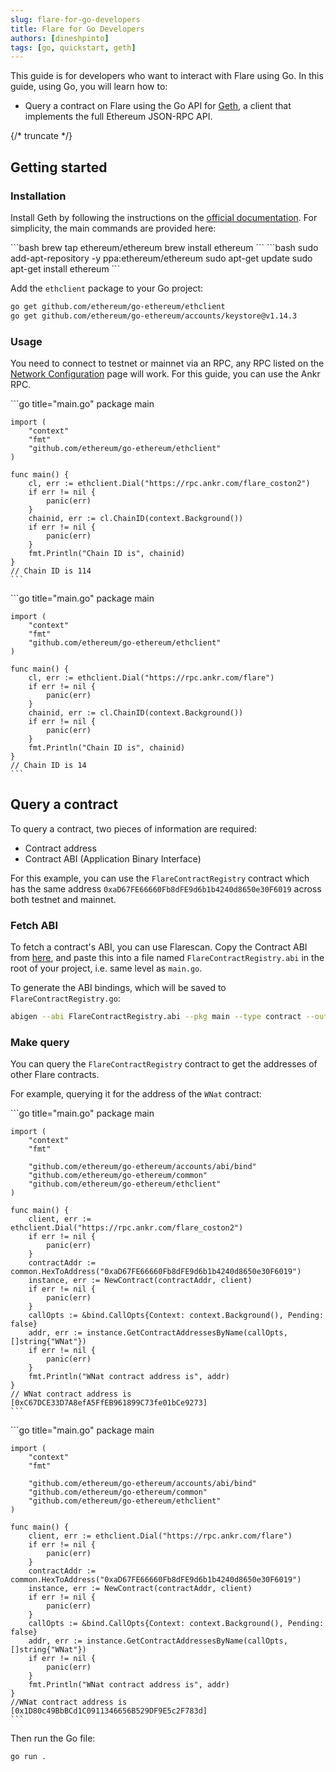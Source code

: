 ```yaml
---
slug: flare-for-go-developers
title: Flare for Go Developers
authors: [dineshpinto]
tags: [go, quickstart, geth]
---
```



This guide is for developers who want to interact with Flare using Go. In this guide, using Go, you will learn how to:

- Query a contract on Flare using the Go API for [Geth](https://github.com/ethereum/go-ethereum), a client that implements the full Ethereum JSON-RPC API.

{/* truncate */}

## Getting started

### Installation

Install Geth by following the instructions on the [official documentation](https://geth.ethereum.org/docs/getting-started/installing-geth). For simplicity, the main commands are provided here:

<Tabs>
  <TabItem value="macos" label="MacOS via Homebrew" default>
    ```bash 
    brew tap ethereum/ethereum brew install ethereum 
    ```

  </TabItem>
  <TabItem value="ubuntu" label="Ubuntu via PPAs">
    ```bash 
    sudo add-apt-repository -y ppa:ethereum/ethereum sudo apt-get update
    sudo apt-get install ethereum 
    ```
    
  </TabItem>
</Tabs>

Add the `ethclient` package to your Go project:

```bash
go get github.com/ethereum/go-ethereum/ethclient
go get github.com/ethereum/go-ethereum/accounts/keystore@v1.14.3
```

### Usage

You need to connect to testnet or mainnet via an RPC, any RPC listed on the [Network Configuration](../docs/flare/configuration#configuration) page will work. For this guide, you can use the Ankr RPC.

<Tabs groupId="network">
  <TabItem value="coston2" label="Coston2 Testnet" default>
    ```go title="main.go"
    package main

    import (
        "context"
        "fmt"
        "github.com/ethereum/go-ethereum/ethclient"
    )

    func main() {
        cl, err := ethclient.Dial("https://rpc.ankr.com/flare_coston2")
        if err != nil {
            panic(err)
        }
        chainid, err := cl.ChainID(context.Background())
        if err != nil {
            panic(err)
        }
        fmt.Println("Chain ID is", chainid)
    }
    // Chain ID is 114
    ```

  </TabItem>
  <TabItem value="flare" label="Flare Mainnet">
    ```go title="main.go"
    package main

    import (
        "context"
        "fmt"
        "github.com/ethereum/go-ethereum/ethclient"
    )

    func main() {
        cl, err := ethclient.Dial("https://rpc.ankr.com/flare")
        if err != nil {
            panic(err)
        }
        chainid, err := cl.ChainID(context.Background())
        if err != nil {
            panic(err)
        }
        fmt.Println("Chain ID is", chainid)
    }
    // Chain ID is 14
    ```

  </TabItem>
</Tabs>

## Query a contract

To query a contract, two pieces of information are required:

- Contract address
- Contract ABI (Application Binary Interface)

For this example, you can use the `FlareContractRegistry` contract which has the same address `0xaD67FE66660Fb8dFE9d6b1b4240d8650e30F6019` across both testnet and mainnet.

### Fetch ABI

To fetch a contract's ABI, you can use Flarescan. Copy the Contract ABI from [here](https://flarescan.com/address/0xaD67FE66660Fb8dFE9d6b1b4240d8650e30F6019/contract/14/code#abi), and paste this into a file named `FlareContractRegistry.abi` in the root of your project, i.e. same level as `main.go`.

To generate the ABI bindings, which will be saved to `FlareContractRegistry.go`:

```bash
abigen --abi FlareContractRegistry.abi --pkg main --type contract --out FlareContractRegistry.go
```

### Make query

You can query the `FlareContractRegistry` contract to get the addresses of other Flare contracts.

For example, querying it for the address of the `WNat` contract:

<Tabs groupId="network">
  <TabItem value="coston2" label="Coston2 Testnet" default>
    ```go title="main.go"
    package main

    import (
        "context"
        "fmt"

        "github.com/ethereum/go-ethereum/accounts/abi/bind"
        "github.com/ethereum/go-ethereum/common"
        "github.com/ethereum/go-ethereum/ethclient"
    )

    func main() {
        client, err := ethclient.Dial("https://rpc.ankr.com/flare_coston2")
        if err != nil {
            panic(err)
        }
        contractAddr := common.HexToAddress("0xaD67FE66660Fb8dFE9d6b1b4240d8650e30F6019")
        instance, err := NewContract(contractAddr, client)
        if err != nil {
            panic(err)
        }
        callOpts := &bind.CallOpts{Context: context.Background(), Pending: false}
        addr, err := instance.GetContractAddressesByName(callOpts, []string{"WNat"})
        if err != nil {
            panic(err)
        }
        fmt.Println("WNat contract address is", addr)
    }
    // WNat contract address is [0xC67DCE33D7A8efA5FfEB961899C73fe01bCe9273]
    ```

  </TabItem>
  <TabItem value="flare" label="Flare Mainnet">
    ```go title="main.go"
    package main

    import (
        "context"
        "fmt"

        "github.com/ethereum/go-ethereum/accounts/abi/bind"
        "github.com/ethereum/go-ethereum/common"
        "github.com/ethereum/go-ethereum/ethclient"
    )

    func main() {
        client, err := ethclient.Dial("https://rpc.ankr.com/flare")
        if err != nil {
            panic(err)
        }
        contractAddr := common.HexToAddress("0xaD67FE66660Fb8dFE9d6b1b4240d8650e30F6019")
        instance, err := NewContract(contractAddr, client)
        if err != nil {
            panic(err)
        }
        callOpts := &bind.CallOpts{Context: context.Background(), Pending: false}
        addr, err := instance.GetContractAddressesByName(callOpts, []string{"WNat"})
        if err != nil {
            panic(err)
        }
        fmt.Println("WNat contract address is", addr)
    }
    //WNat contract address is [0x1D80c49BbBCd1C0911346656B529DF9E5c2F783d]
    ```

  </TabItem>
</Tabs>

Then run the Go file:

```bash
go run .
```
